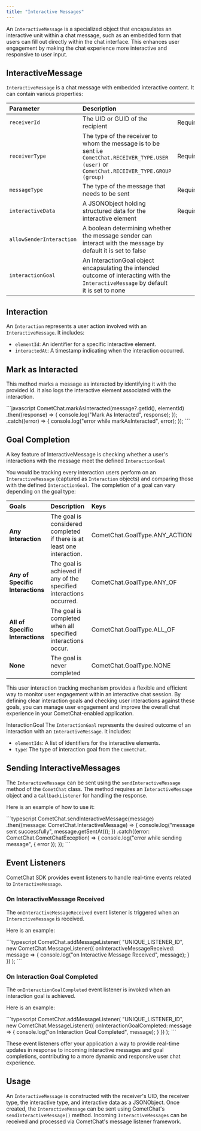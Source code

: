 ```yaml
---
title: "Interactive Messages"
---
```




An `InteractiveMessage` is a specialized object that encapsulates an interactive unit within a chat message, such as an embedded form that users can fill out directly within the chat interface. This enhances user engagement by making the chat experience more interactive and responsive to user input.

## InteractiveMessage

`InteractiveMessage` is a chat message with embedded interactive content. It can contain various properties:

| Parameter                | Description                                                                                                                                     |          |
| :------------------------ | :----------------------------------------------------------------------------------------------------------------------------------------------- | :-------- |
| `receiverId`             | The UID or GUID of the recipient                                                                                                                | Required |
| `receiverType`           | The type of the receiver to whom the message is to be sent i.e `CometChat.RECEIVER_TYPE.USER (user)` or `CometChat.RECEIVER_TYPE.GROUP (group)` | Required |
| `messageType`            | The type of the message that needs to be sent                                                                                                   | Required |
| `interactiveData`        | A JSONObject holding structured data for the interactive element                                                                                | Required |
| `allowSenderInteraction` | A boolean determining whether the message sender can interact with the message by default it is set to false                                    |          |
| `interactionGoal`        | An InteractionGoal object encapsulating the intended outcome of interacting with the `InteractiveMessage` by default it is set to none          |          |

## Interaction

An `Interaction` represents a user action involved with an `InteractiveMessage`. It includes:

* `elementId`: An identifier for a specific interactive element.
* `interactedAt`: A timestamp indicating when the interaction occurred.

## Mark as Interacted

This method marks a message as interacted by identifying it with the provided Id. it also logs the interactive element associated with the interaction.

<Tabs>
<Tab title="TypeScript">
```javascript
CometChat.markAsInteracted(message?.getId(), elementId)
.then((response) => {
  console.log("Mark As Interacted", response);
  });
  .catch((error) => {
  console.log("error while markAsInteracted", error);
  }); 
```

</Tab>

</Tabs>

## Goal Completion

A key feature of InteractiveMessage is checking whether a user's interactions with the message meet the defined `InteractionGoal`

You would be tracking every interaction users perform on an `InteractiveMessage` (captured as `Interaction` objects) and comparing those with the defined `InteractionGoal`. The completion of a goal can vary depending on the goal type:

| Goals                            | Description                                                            | Keys                           |
| :-------------------------------- | :---------------------------------------------------------------------- | :------------------------------ |
| **Any Interaction**              | The goal is considered completed if there is at least one interaction. | CometChat.GoalType.ANY\_ACTION |
| **Any of Specific Interactions** | The goal is achieved if any of the specified interactions occurred.    | CometChat.GoalType.ANY\_OF     |
| **All of Specific Interactions** | The goal is completed when all specified interactions occur.           | CometChat.GoalType.ALL\_OF     |
| **None**                         | The goal is never completed                                            | CometChat.GoalType.NONE        |

This user interaction tracking mechanism provides a flexible and efficient way to monitor user engagement within an interactive chat session. By defining clear interaction goals and checking user interactions against these goals, you can manage user engagement and improve the overall chat experience in your CometChat-enabled application.

InteractionGoal The `InteractionGoal` represents the desired outcome of an interaction with an `InteractiveMessage`. It includes:

* `elementIds`: A list of identifiers for the interactive elements.
* `type`: The type of interaction goal from the `CometChat`.

## Sending InteractiveMessages

The `InteractiveMessage` can be sent using the `sendInteractiveMessage` method of the `CometChat` class. The method requires an `InteractiveMessage` object and a `CallbackListener` for handling the response.

Here is an example of how to use it:

<Tabs>
<Tab title="TypeScript">
```typescript
CometChat.sendInteractiveMessage(message)
.then((message: CometChat.InteractiveMessage) => {
  console.log("message sent successfully", message.getSentAt());
})
.catch((error: CometChat.CometChatException) => {
  console.log("error while sending message", { error });
});
```

</Tab>

</Tabs>

## Event Listeners

CometChat SDK provides event listeners to handle real-time events related to `InteractiveMessage`.

### On InteractiveMessage Received

The `onInteractiveMessageReceived` event listener is triggered when an `InteractiveMessage` is received.

Here is an example:

<Tabs>
<Tab title="TypeScript">
```typescript
CometChat.addMessageListener(
"UNIQUE_LISTENER_ID",
new CometChat.MessageListener({
  onInteractiveMessageReceived: message => {
    console.log("on Interactive Message Received", message);
  }
})
);
```

</Tab>

</Tabs>

### On Interaction Goal Completed

The `onInteractionGoalCompleted` event listener is invoked when an interaction goal is achieved.

Here is an example:

<Tabs>
<Tab title="TypeScript">
```typescript
CometChat.addMessageListener(
"UNIQUE_LISTENER_ID",
new CometChat.MessageListener({
  onInteractionGoalCompleted: message => {
    console.log("on Interaction Goal Completed", message);
  }
})
);
```

</Tab>

</Tabs>

These event listeners offer your application a way to provide real-time updates in response to incoming interactive messages and goal completions, contributing to a more dynamic and responsive user chat experience.

## Usage

An `InteractiveMessage` is constructed with the receiver's UID, the receiver type, the interactive type, and interactive data as a JSONObject. Once created, the `InteractiveMessage` can be sent using CometChat's `sendInteractiveMessage()` method. Incoming `InteractiveMessages` can be received and processed via CometChat's message listener framework.
